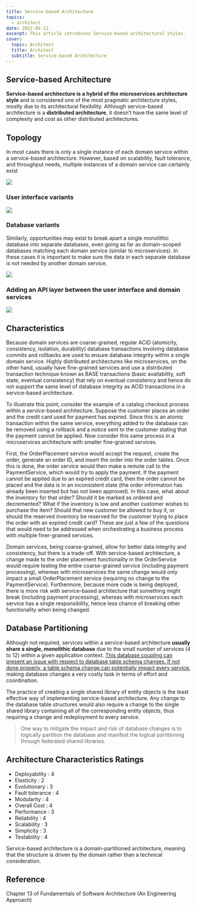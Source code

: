 ```yaml
---
title: Service-based Architecture
topics:
  - architect
date: 2022-05-12
excerpt: This article introduces Service-based architectural styles.
cover:
  topic: Architect
  title: Architect
  subtitle: Service-based Architecture
---
```


## Service-based Architecture

**Service-based architecture is a hybrid of the microservices architecture style** and is considered one of the most
pragmatic architecture styles, mostly due to its architectural flexibility. Although service-based architecture is a
**distributed architecture**, it doesn’t have the same level of complexity and cost as other distributed architectures.

## Topology

In most cases there is only a single instance of each domain service within a service-based architecture. However, based
on scalability, fault tolerance, and throughput needs, multiple instances of a domain service can certainly exist

<Image src="/images/posts/service-based-topology.png" width={1000} height={500} />

### User interface variants

<Image src="/images/posts/service-based-topology1.png" width={1000} height={1200} />

### Database variants

Similarly, opportunities may exist to break apart a single monolithic database into separate databases, even going as
far as domain-scoped databases matching each domain service (similar to microservices). In these cases it is important
to make sure the data in each separate database is not needed by another domain service.

<Image src="/images/posts/service-based-topology2.png" width={1000} height={1200} />

### Adding an API layer between the user interface and domain services

<Image src="/images/posts/service-based-topology3.png" width={1000} height={500} />

## Characteristics

Because domain services are coarse-grained, regular ACID (atomicity, consistency, isolation, durability) database
transactions involving database commits and rollbacks are used to ensure database integrity within a single domain
service. Highly distributed architectures like microservices, on the other hand, usually have fine-grained services and
use a distributed transaction technique known as BASE transactions (basic availability, soft state, eventual
consistency) that rely on eventual consistency and hence do not support the same level of database integrity as ACID
transactions in a service-based architecture.

To illustrate this point, consider the example of a catalog checkout process within a service-based architecture.
Suppose the customer places an order and the credit card used for payment has expired. Since this is an atomic
transaction within the same service, everything added to the database can be removed using a rollback and a notice sent
to the customer stating that the payment cannot be applied. Now consider this same process in a microservices
architecture with smaller fine-grained services.

First, the OrderPlacement service would accept the request, create the order, generate an order ID, and insert the order
into the order tables. Once this is done, the order service would then make a remote call to the PaymentService, which
would try to apply the payment. If the payment cannot be applied due to an expired credit card, then the order cannot be
placed and the data is in an inconsistent state (the order information has already been inserted but has not been
approved). In this case, what about the inventory for that order? Should it be marked as ordered and decremented? What
if the inventory is low and another customer wishes to purchase the item? Should that new customer be allowed to buy it,
or should the reserved inventory be reserved for the customer trying to place the order with an expired credit card?
These are just a few of the questions that would need to be addressed when orchestrating a business process with
multiple finer-grained services.

Domain services, being coarse-grained, allow for better data integrity and consistency, but there is a trade-off. With
service-based architecture, a change made to the order placement functionality in the OrderService would require testing
the entire coarse-grained service (including payment processing), whereas with microservices the same change would only
impact a small OrderPlacement service (requiring no change to the PaymentService). Furthermore, because more code is
being deployed, there is more risk with service-based architecture that something might break (including payment
processing), whereas with microservices each service has a single responsibility, hence less chance of breaking other
functionality when being changed.

## Database Partitioning

Although not required, services within a service-based architecture **usually share a single, monolithic database** due
to the small number of services (4 to 12) within a given application context. <u>This database coupling can present an
issue with respect to database table schema changes. If not done properly, a table schema change can potentially impact
every service</u>, making database changes a very costly task in terms of effort and coordination.

The practice of creating a single shared library of entity objects is the least effective way of implementing
service-based architecture. Any change to the database table structures would also require a change to the single shared
library containing all of the corresponding entity objects, thus requiring a change and redeployment to every service.

> One way to mitigate the impact and risk of database changes is to logically partition the database and manifest the
> logical partitioning through federated shared libraries.

## Architecture Characteristics Ratings

- Deployability : 4
- Elasticity : 2
- Evolutionary : 3
- Fault tolerance : 4
- Modularity : 4
- Overall Cost : 4
- Performance : 3
- Reliability : 4
- Scalability : 3
- Simplicity : 3
- Testability : 4

Service-based architecture is a domain-partitioned architecture, meaning that the structure is driven by the domain
rather than a technical consideration.

## Reference

Chapter 13 of Fundamentals of Software Architecture (An Engineering Approach)
